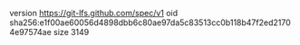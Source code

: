 version https://git-lfs.github.com/spec/v1
oid sha256:e1f00ae60056d4898dbb6c80ae97da5c83513cc0b118b47f2ed21704e97574ae
size 3149
